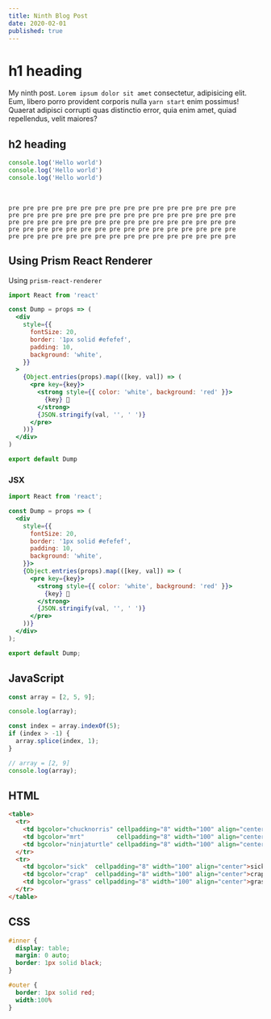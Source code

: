 ```yaml
---
title: Ninth Blog Post
date: 2020-02-01
published: true
---
```


# h1 heading

My ninth post. `Lorem ipsum dolor sit amet` consectetur,
adipisicing elit. Eum, libero porro provident corporis
nulla `yarn start` enim possimus! Quaerat adipisci 
corrupti quas distinctio error, quia enim amet, quiad
repellendus, velit maiores?

## h2 heading

```js
console.log('Hello world')
console.log('Hello world')
console.log('Hello world')
```

<br />

```
pre pre pre pre pre pre pre pre pre pre pre pre pre pre pre pre
pre pre pre pre pre pre pre pre pre pre pre pre pre pre pre pre
pre pre pre pre pre pre pre pre pre pre pre pre pre pre pre pre
pre pre pre pre pre pre pre pre pre pre pre pre pre pre pre pre
pre pre pre pre pre pre pre pre pre pre pre pre pre pre pre pre
```

## Using Prism React Renderer

Using `prism-react-renderer`

```jsx {3,4,6-8,10,12-14,19}
import React from 'react'

const Dump = props => (
  <div
    style={{
      fontSize: 20,
      border: '1px solid #efefef',
      padding: 10,
      background: 'white',
    }}
  >
    {Object.entries(props).map(([key, val]) => (
      <pre key={key}>
        <strong style={{ color: 'white', background: 'red' }}>
          {key} 💩
        </strong>
        {JSON.stringify(val, '', ' ')}
      </pre>
    ))}
  </div>
)

export default Dump
```

### JSX

```jsx
import React from 'react';

const Dump = props => (
  <div
    style={{
      fontSize: 20,
      border: '1px solid #efefef',
      padding: 10,
      background: 'white',
    }}>
    {Object.entries(props).map(([key, val]) => (
      <pre key={key}>
        <strong style={{ color: 'white', background: 'red' }}>
          {key} 💩
        </strong>
        {JSON.stringify(val, '', ' ')}
      </pre>
    ))}
  </div>
);

export default Dump;
```

## JavaScript

```js
const array = [2, 5, 9];

console.log(array);

const index = array.indexOf(5);
if (index > -1) {
  array.splice(index, 1);
}

// array = [2, 9]
console.log(array); 
```

## HTML

```html
<table>
  <tr>
    <td bgcolor="chucknorris" cellpadding="8" width="100" align="center">chuck norris</td>
    <td bgcolor="mrt"         cellpadding="8" width="100" align="center" style="color:#ffffff">Mr T</td>
    <td bgcolor="ninjaturtle" cellpadding="8" width="100" align="center" style="color:#ffffff">ninjaturtle</td>
  </tr>
  <tr>
    <td bgcolor="sick"  cellpadding="8" width="100" align="center">sick</td>
    <td bgcolor="crap"  cellpadding="8" width="100" align="center">crap</td>
    <td bgcolor="grass" cellpadding="8" width="100" align="center">grass</td>
  </tr>
</table>
```

## CSS

```css
#inner {
  display: table;
  margin: 0 auto;
  border: 1px solid black;
}

#outer {
  border: 1px solid red;
  width:100%
}
```

